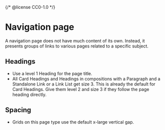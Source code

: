 {/* @license CC0-1.0 */}


<Meta of={NavigationStories} />

# Navigation page

A navigation page does not have much content of its own.
Instead, it presents groups of links to various pages related to a specific subject.

## Headings

- Use a level 1 Heading for the page title.
- All Card Headings and Headings in compositions with a Paragraph and a Standalone Link or a Link List get size 3.
  This is already the default for Card Headings.
  Give them level 2 and size 3 if they follow the page heading directly.

## Spacing

- Grids on this page type use the default x-large vertical gap.
